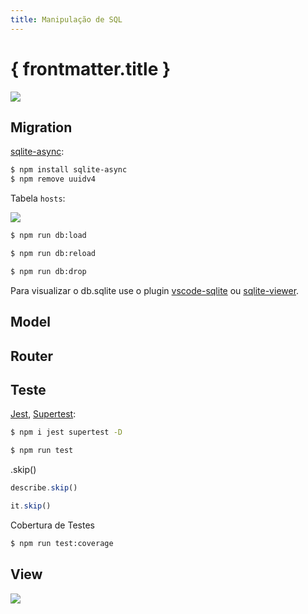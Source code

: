 ```yaml
---
title: Manipulação de SQL
---
```



# { frontmatter.title }

![](/dw/imgs/expressjs/db-simple/mvc.png)

<CodeTree src="/codes/expressjs/monitor-app-db-simple" />

## Migration

<CodePreview src="/codes/expressjs/monitor-app-db-simple/back/src/database/database.js" />

[sqlite-async](https://www.npmjs.com/package/sqlite-async):

```bash
$ npm install sqlite-async
$ npm remove uuidv4
```

<CodePreview src="/codes/expressjs/monitor-app-db-simple/back/src/database/migration.js" />

Tabela `hosts`:

![](/dw/imgs/database/monitor-db-hosts.png)

<CodePreview src="/codes/expressjs/monitor-app-db-simple/back/src/database/load.js" />

<CodePreview src="/codes/expressjs/monitor-app-db-simple/back/package.json" />

```bash
$ npm run db:load

$ npm run db:reload

$ npm run db:drop
```

Para visualizar o db.sqlite use o plugin [vscode-sqlite](https://marketplace.visualstudio.com/items?itemName=alexcvzz.vscode-sqlite) ou [sqlite-viewer](https://marketplace.visualstudio.com/items?itemName=qwtel.sqlite-viewer).

## Model

<CodePreview src="/codes/expressjs/monitor-app-db-simple/back/src/models/Hosts.js" />

## Router

<CodePreview src="/codes/expressjs/monitor-app-db-simple/back/src/routes.js" />

<CodePreview src="/codes/expressjs/monitor-app-db-simple/back/requests.http" />

## Teste

[Jest](https://jestjs.io/), [Supertest](https://github.com/ladjs/supertest):

```bash
$ npm i jest supertest -D

$ npm run test
```

<CodePreview src="/codes/expressjs/monitor-app-db-simple/back/src/routes.test.js" />

.skip()

```js
describe.skip()

it.skip()
```

Cobertura de Testes

<CodePreview src="/codes/expressjs/monitor-app-db-simple/back/package.json" />

```bash
$ npm run test:coverage
```

## View

![](/dw/imgs/expressjs/db-simple/monitor-app.png)

